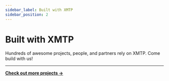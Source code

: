 ```yaml
---
sidebar_label: Built with XMTP
sidebar_position: 2
---
```



# Built with XMTP

Hundreds of awesome projects, people, and partners rely on XMTP. Come build with us!

<BuiltWithXmtp/>

***

**[Check out more projects →](https://github.com/xmtp/awesome-xmtp)**